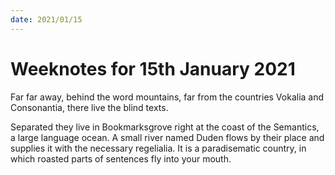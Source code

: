 ```yaml
---
date: 2021/01/15
---
```


# Weeknotes for 15th January 2021

Far far away, behind the word mountains, far from the countries Vokalia and Consonantia, there live the blind texts. 

Separated they live in Bookmarksgrove right at the coast of the Semantics, a large language ocean. A small river named Duden flows by their place and supplies it with the necessary regelialia. It is a paradisematic country, in which roasted parts of sentences fly into your mouth. 